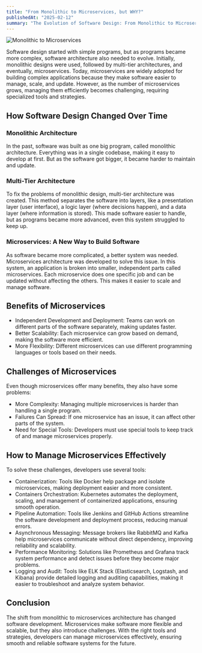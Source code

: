 ```yaml
---
title: "From Monolithic to Microservices, but WHY?"
publishedAt: "2025-02-12"
summary: "The Evolution of Software Design: From Monolithic to Microservices"
---
```


<img src="/monolithic-to-microservices.jpg" alt="Monolithic to Microservices" />

Software design started with simple programs, but as programs became more complex, software architecture also needed to evolve. Initially, monolithic designs were used, followed by multi-tier architectures, and eventually, microservices. Today, microservices are widely adopted for building complex applications because they make software easier to manage, scale, and update. However, as the number of microservices grows, managing them efficiently becomes challenging, requiring specialized tools and strategies.

## How Software Design Changed Over Time

### Monolithic Architecture

In the past, software was built as one big program, called monolithic architecture. Everything was in a single codebase, making it easy to develop at first. But as the software got bigger, it became harder to maintain and update.

### Multi-Tier Architecture

To fix the problems of monolithic design, multi-tier architecture was created. This method separates the software into layers, like a presentation layer (user interface), a logic layer (where decisions happen), and a data layer (where information is stored). This made software easier to handle, but as programs became more advanced, even this system struggled to keep up.

### Microservices: A New Way to Build Software

As software became more complicated, a better system was needed. Microservices architecture was developed to solve this issue. In this system, an application is broken into smaller, independent parts called microservices. Each microservice does one specific job and can be updated without affecting the others. This makes it easier to scale and manage software.

## Benefits of Microservices

- Independent Development and Deployment: Teams can work on different parts of the software separately, making updates faster.
- Better Scalability: Each microservice can grow based on demand, making the software more efficient.
- More Flexibility: Different microservices can use different programming languages or tools based on their needs.

## Challenges of Microservices

Even though microservices offer many benefits, they also have some problems:

- More Complexity: Managing multiple microservices is harder than handling a single program.
- Failures Can Spread: If one microservice has an issue, it can affect other parts of the system.
- Need for Special Tools: Developers must use special tools to keep track of and manage microservices properly.

## How to Manage Microservices Effectively

To solve these challenges, developers use several tools:

- Containerization: Tools like Docker help package and isolate microservices, making deployment easier and more consistent.
- Containers Orchestration: Kubernetes automates the deployment, scaling, and management of containerized applications, ensuring smooth operation.
- Pipeline Automation: Tools like Jenkins and GitHub Actions streamline the software development and deployment process, reducing manual errors.
- Asynchronous Messaging: Message brokers like RabbitMQ and Kafka help microservices communicate without direct dependency, improving reliability and scalability.
- Performance Monitoring: Solutions like Prometheus and Grafana track system performance and detect issues before they become major problems.
- Logging and Audit: Tools like ELK Stack (Elasticsearch, Logstash, and Kibana) provide detailed logging and auditing capabilities, making it easier to troubleshoot and analyze system behavior.

## Conclusion

The shift from monolithic to microservices architecture has changed software development. Microservices make software more flexible and scalable, but they also introduce challenges. With the right tools and strategies, developers can manage microservices effectively, ensuring smooth and reliable software systems for the future.
